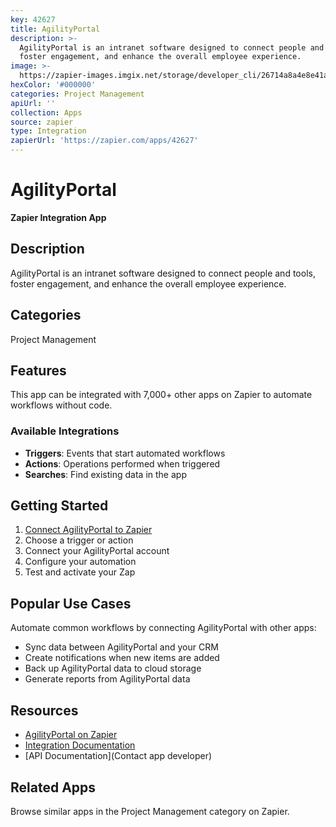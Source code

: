 ```yaml
---
key: 42627
title: AgilityPortal
description: >-
  AgilityPortal is an intranet software designed to connect people and tools,
  foster engagement, and enhance the overall employee experience.
image: >-
  https://zapier-images.imgix.net/storage/developer_cli/26714a8a4e8e41a86b058ded7c8a1791.png?auto=format%2Ccompress&ixlib=python-3.0.0&q=50
hexColor: '#000000'
categories: Project Management
apiUrl: ''
collection: Apps
source: zapier
type: Integration
zapierUrl: 'https://zapier.com/apps/42627'
---
```

# AgilityPortal

**Zapier Integration App**

## Description

AgilityPortal is an intranet software designed to connect people and tools, foster engagement, and enhance the overall employee experience.

## Categories

Project Management

## Features

This app can be integrated with 7,000+ other apps on Zapier to automate workflows without code.

### Available Integrations

- **Triggers**: Events that start automated workflows
- **Actions**: Operations performed when triggered
- **Searches**: Find existing data in the app

## Getting Started

1. [Connect AgilityPortal to Zapier](https://zapier.com/apps/42627)
2. Choose a trigger or action
3. Connect your AgilityPortal account
4. Configure your automation
5. Test and activate your Zap

## Popular Use Cases

Automate common workflows by connecting AgilityPortal with other apps:

- Sync data between AgilityPortal and your CRM
- Create notifications when new items are added
- Back up AgilityPortal data to cloud storage
- Generate reports from AgilityPortal data

## Resources

- [AgilityPortal on Zapier](https://zapier.com/apps/42627)
- [Integration Documentation](https://zapier.com/apps/42627/integrations)
- [API Documentation](Contact app developer)

## Related Apps

Browse similar apps in the Project Management category on Zapier.
